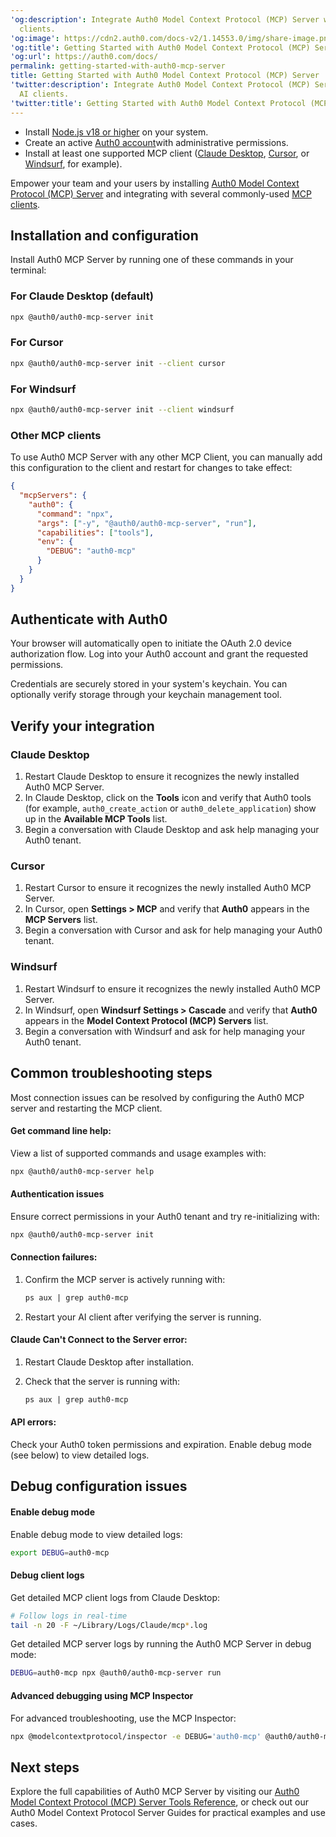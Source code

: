 ---
'og:description': Integrate Auth0 Model Context Protocol (MCP) Server with your AI
  clients.
'og:image': https://cdn2.auth0.com/docs-v2/1.14553.0/img/share-image.png
'og:title': Getting Started with Auth0 Model Context Protocol (MCP) Server
'og:url': https://auth0.com/docs/
permalink: getting-started-with-auth0-mcp-server
title: Getting Started with Auth0 Model Context Protocol (MCP) Server
'twitter:description': Integrate Auth0 Model Context Protocol (MCP) Server with your
  AI clients.
'twitter:title': Getting Started with Auth0 Model Context Protocol (MCP) Server
---
<Card title="Before you start">

* Install [Node.js v18 or higher](https://nodejs.org/en/download) on your system.
* Create an active [Auth0 account](https://auth0.com/)with administrative permissions.
* Install at least one supported MCP client ([Claude Desktop](https://claude.ai/download), [Cursor](https://www.cursor.com/downloads), or [Windsurf](https://www.windsurf.com/editor), for example).

</Card>

Empower your team and your users by installing [Auth0 Model Context Protocol (MCP) Server](/docs/get-started/auth0-mcp-server) and integrating with several commonly-used [MCP clients](https://modelcontextprotocol.io/clients).

## Installation and configuration

Install Auth0 MCP Server by running one of these commands in your terminal:

### For Claude Desktop (default)

```bash lines
npx @auth0/auth0-mcp-server init
```






### For Cursor

```bash lines
npx @auth0/auth0-mcp-server init --client cursor
```






### For Windsurf

```bash lines
npx @auth0/auth0-mcp-server init --client windsurf
```






### Other MCP clients

To use Auth0 MCP Server with any other MCP Client, you can manually add this configuration to the client and restart for changes to take effect:

```json lines
{
  "mcpServers": {
    "auth0": {
      "command": "npx",
      "args": ["-y", "@auth0/auth0-mcp-server", "run"],
      "capabilities": ["tools"],
      "env": {
        "DEBUG": "auth0-mcp"
      }
    }
  }
}
```






## Authenticate with Auth0

Your browser will automatically open to initiate the <Tooltip tip="OAuth 2.0: Authorization framework that defines authorization protocols and workflows." cta="View Glossary" href="/docs/glossary?term=OAuth+2.0">OAuth 2.0</Tooltip> device <Tooltip tip="OAuth 2.0: Authorization framework that defines authorization protocols and workflows." cta="View Glossary" href="/docs/glossary?term=authorization+flow">authorization flow</Tooltip>. Log into your Auth0 account and grant the requested permissions.

<Callout icon="file-lines" color="#0EA5E9" iconType="regular">

Credentials are securely stored in your system's keychain. You can optionally verify storage through your keychain management tool.

</Callout>

## Verify your integration

### Claude Desktop

1. Restart Claude Desktop to ensure it recognizes the newly installed Auth0 MCP Server.
2. In Claude Desktop, click on the **Tools** icon and verify that Auth0 tools (for example, `auth0_create_action` or `auth0_delete_application`) show up in the **Available MCP Tools** list.
3. Begin a conversation with Claude Desktop and ask help managing your Auth0 tenant.

### Cursor

1. Restart Cursor to ensure it recognizes the newly installed Auth0 MCP Server.
2. In Cursor, open **Settings > MCP** and verify that **Auth0** appears in the **MCP Servers** list.
3. Begin a conversation with Cursor and ask for help managing your Auth0 tenant.

### Windsurf

1. Restart Windsurf to ensure it recognizes the newly installed Auth0 MCP Server.
2. In Windsurf, open **Windsurf Settings > Cascade** and verify that **Auth0** appears in the **Model Context Protocol (MCP) Servers** list.
3. Begin a conversation with Windsurf and ask for help managing your Auth0 tenant.

## Common troubleshooting steps

<Callout icon="file-lines" color="#0EA5E9" iconType="regular">

Most connection issues can be resolved by configuring the Auth0 MCP server and restarting the MCP client.

</Callout>

#### Get command line help:

View a list of supported commands and usage examples with:

```bash lines
npx @auth0/auth0-mcp-server help
```






#### Authentication issues

Ensure correct permissions in your Auth0 tenant and try re-initializing with:

```bash lines
npx @auth0/auth0-mcp-server init
```






#### Connection failures:

1. Confirm the MCP server is actively running with:

   ```ps lines
   ps aux | grep auth0-mcp
   ```


   

   
2. Restart your AI client after verifying the server is running.

#### Claude Can't Connect to the Server error:

1. Restart Claude Desktop after installation.
2. Check that the server is running with:

   ```ps lines
   ps aux | grep auth0-mcp
   ```


   

   

#### API errors:

Check your Auth0 token permissions and expiration. Enable debug mode (see below) to view detailed logs.

## Debug configuration issues

#### Enable debug mode

Enable debug mode to view detailed logs:

```bash lines
export DEBUG=auth0-mcp
```






#### Debug client logs

Get detailed MCP client logs from Claude Desktop:

```bash lines
# Follow logs in real-time
tail -n 20 -F ~/Library/Logs/Claude/mcp*.log
```






Get detailed MCP server logs by running the Auth0 MCP Server in debug mode:

```bash lines
DEBUG=auth0-mcp npx @auth0/auth0-mcp-server run
```






#### Advanced debugging using MCP Inspector

For advanced troubleshooting, use the MCP Inspector:

```bash wrap lines
npx @modelcontextprotocol/inspector -e DEBUG='auth0-mcp' @auth0/auth0-mcp-server run__text in bold__
```






## Next steps

Explore the full capabilities of Auth0 MCP Server by visiting our [Auth0 Model Context Protocol (MCP) Server Tools Reference](/docs/get-started/auth0-mcp-server/auth0-mcp-tools-reference), or check out our Auth0 Model Context Protocol Server Guides for practical examples and use cases.